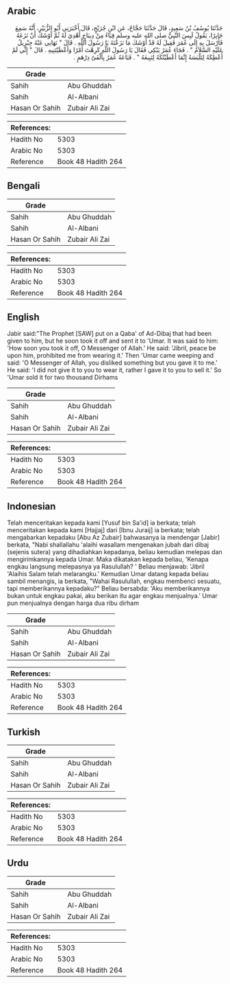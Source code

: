 ## Arabic


<div dir="rtl" lang="ar" style={{fontSize:'larger',backgroundColor:'#f8f9fa',padding:20}}>
حَدَّثَنَا يُوسُفُ بْنُ سَعِيدٍ، قَالَ حَدَّثَنَا حَجَّاجٌ، عَنِ ابْنِ جُرَيْجٍ، قَالَ أَخْبَرَنِي أَبُو الزُّبَيْرِ، أَنَّهُ سَمِعَ جَابِرًا، يَقُولُ لَبِسَ النَّبِيُّ صلى الله عليه وسلم قِبَاءً مِنْ دِيبَاجٍ أُهْدِيَ لَهُ ثُمَّ أَوْشَكَ أَنْ نَزَعَهُ فَأَرْسَلَ بِهِ إِلَى عُمَرَ فَقِيلَ لَهُ قَدْ أَوْشَكَ مَا نَزَعْتَهُ يَا رَسُولَ اللَّهِ ‏.‏ قَالَ ‏"‏ نَهَانِي عَنْهُ جِبْرِيلُ عَلَيْهِ السَّلاَمُ ‏"‏ ‏.‏ فَجَاءَ عُمَرُ يَبْكِي فَقَالَ يَا رَسُولَ اللَّهِ كَرِهْتَ أَمْرًا وَأَعْطَيْتَنِيهِ ‏.‏ قَالَ ‏"‏ إِنِّي لَمْ أُعْطِكَهُ لِتَلْبَسَهُ إِنَّمَا أَعْطَيْتُكَهُ لِتَبِيعَهُ ‏"‏ ‏.‏ فَبَاعَهُ عُمَرُ بِأَلْفَىْ دِرْهَمٍ ‏.‏
</div>
<div style={{backgroundColor:'#f8f9fa',padding:20, marginBottom: 10}}><table> <thead> <tr> <th>Grade</th> <th></th> </tr> </thead> <tbody> <tr><td>Sahih</td><td>Abu Ghuddah</td></tr><tr><td>Sahih</td><td>Al-Albani</td></tr><tr><td>Hasan Or Sahih</td><td>Zubair Ali Zai</td></tr></tbody></table><table> <thead> <tr> <th>References:</th> <th></th> </tr> </thead> <tbody><tr><td>Hadith No</td><td>5303</td></tr><tr><td>Arabic No</td><td>5303</td></tr><tr><td>Reference</td><td>Book 48 Hadith 264</td></tr></tbody></table></div>

## Bengali


<div dir="ltr" lang="bn" style={{fontSize:'larger',backgroundColor:'#f8f9fa',padding:20}}>

</div>
<div style={{backgroundColor:'#f8f9fa',padding:20, marginBottom: 10}}><table> <thead> <tr> <th>Grade</th> <th></th> </tr> </thead> <tbody> <tr><td>Sahih</td><td>Abu Ghuddah</td></tr><tr><td>Sahih</td><td>Al-Albani</td></tr><tr><td>Hasan Or Sahih</td><td>Zubair Ali Zai</td></tr></tbody></table><table> <thead> <tr> <th>References:</th> <th></th> </tr> </thead> <tbody><tr><td>Hadith No</td><td>5303</td></tr><tr><td>Arabic No</td><td>5303</td></tr><tr><td>Reference</td><td>Book 48 Hadith 264</td></tr></tbody></table></div>

## English


<div dir="ltr" lang="en" style={{fontSize:'larger',backgroundColor:'#f8f9fa',padding:20}}>
Jabir said:"The Prophet [SAW] put on a Qaba' of Ad-Dibaj that had been given to him, but he soon took it off and sent it to 'Umar. It was said to him: 'How soon you took it off, O Messenger of Allah.' He said: 'Jibril, peace be upon him, prohibited me from wearing it.' Then 'Umar came weeping and said: 'O Messenger of Allah, you disliked something but you gave it to me.' He said: 'I did not give it to you to wear it, rather I gave it to you to sell it.' So 'Umar sold it for two thousand Dirhams
</div>
<div style={{backgroundColor:'#f8f9fa',padding:20, marginBottom: 10}}><table> <thead> <tr> <th>Grade</th> <th></th> </tr> </thead> <tbody> <tr><td>Sahih</td><td>Abu Ghuddah</td></tr><tr><td>Sahih</td><td>Al-Albani</td></tr><tr><td>Hasan Or Sahih</td><td>Zubair Ali Zai</td></tr></tbody></table><table> <thead> <tr> <th>References:</th> <th></th> </tr> </thead> <tbody><tr><td>Hadith No</td><td>5303</td></tr><tr><td>Arabic No</td><td>5303</td></tr><tr><td>Reference</td><td>Book 48 Hadith 264</td></tr></tbody></table></div>

## Indonesian


<div dir="ltr" lang="id" style={{fontSize:'larger',backgroundColor:'#f8f9fa',padding:20}}>
Telah menceritakan kepada kami [Yusuf bin Sa'id] ia berkata; telah menceritakan kepada kami [Hajjaj] dari [Ibnu Juraij] ia berkata; telah mengabarkan kepadaku [Abu Az Zubair] bahwasanya ia mendengar [Jabir] berkata, "Nabi shallallahu 'alaihi wasallam mengenakan jubah dari dibaj (sejenis sutera) yang dihadiahkan kepadanya, beliau kemudian melepas dan mengirimkannya kepada Umar. Maka dikatakan kepada beliau, 'Kenapa engkau langsung melepasnya ya Rasulullah? ' Beliau menjawab: 'Jibril 'Alaihis Salam telah melarangku.' Kemudian Umar datang kepada beliau sambil menangis, ia berkata, "Wahai Rasulullah, engkau membenci sesuatu, tapi memberikannya kepadaku?" Beliau bersabda: 'Aku memberikannya bukan untuk engkau pakai, aku berikan itu agar engkau menjualnya.' Umar pun menjualnya dengan harga dua ribu dirham
</div>
<div style={{backgroundColor:'#f8f9fa',padding:20, marginBottom: 10}}><table> <thead> <tr> <th>Grade</th> <th></th> </tr> </thead> <tbody> <tr><td>Sahih</td><td>Abu Ghuddah</td></tr><tr><td>Sahih</td><td>Al-Albani</td></tr><tr><td>Hasan Or Sahih</td><td>Zubair Ali Zai</td></tr></tbody></table><table> <thead> <tr> <th>References:</th> <th></th> </tr> </thead> <tbody><tr><td>Hadith No</td><td>5303</td></tr><tr><td>Arabic No</td><td>5303</td></tr><tr><td>Reference</td><td>Book 48 Hadith 264</td></tr></tbody></table></div>

## Turkish


<div dir="ltr" lang="tr" style={{fontSize:'larger',backgroundColor:'#f8f9fa',padding:20}}>

</div>
<div style={{backgroundColor:'#f8f9fa',padding:20, marginBottom: 10}}><table> <thead> <tr> <th>Grade</th> <th></th> </tr> </thead> <tbody> <tr><td>Sahih</td><td>Abu Ghuddah</td></tr><tr><td>Sahih</td><td>Al-Albani</td></tr><tr><td>Hasan Or Sahih</td><td>Zubair Ali Zai</td></tr></tbody></table><table> <thead> <tr> <th>References:</th> <th></th> </tr> </thead> <tbody><tr><td>Hadith No</td><td>5303</td></tr><tr><td>Arabic No</td><td>5303</td></tr><tr><td>Reference</td><td>Book 48 Hadith 264</td></tr></tbody></table></div>

## Urdu


<div dir="rtl" lang="ur" style={{fontSize:'larger',backgroundColor:'#f8f9fa',padding:20}}>

</div>
<div style={{backgroundColor:'#f8f9fa',padding:20, marginBottom: 10}}><table> <thead> <tr> <th>Grade</th> <th></th> </tr> </thead> <tbody> <tr><td>Sahih</td><td>Abu Ghuddah</td></tr><tr><td>Sahih</td><td>Al-Albani</td></tr><tr><td>Hasan Or Sahih</td><td>Zubair Ali Zai</td></tr></tbody></table><table> <thead> <tr> <th>References:</th> <th></th> </tr> </thead> <tbody><tr><td>Hadith No</td><td>5303</td></tr><tr><td>Arabic No</td><td>5303</td></tr><tr><td>Reference</td><td>Book 48 Hadith 264</td></tr></tbody></table></div>